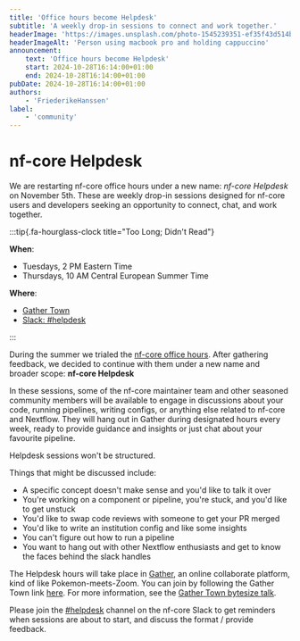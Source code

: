 ```yaml
---
title: 'Office hours become Helpdesk'
subtitle: 'A weekly drop-in sessions to connect and work together.'
headerImage: 'https://images.unsplash.com/photo-1545239351-ef35f43d514b'
headerImageAlt: 'Person using macbook pro and holding cappuccino'
announcement:
    text: 'Office hours become Helpdesk'
    start: 2024-10-28T16:14:00+01:00
    end: 2024-10-28T16:14:00+01:00
pubDate: 2024-10-28T16:14:00+01:00
authors:
    - 'FriederikeHanssen'
label:
    - 'community'
---
```


# nf-core Helpdesk

We are restarting nf-core office hours under a new name: _nf-core Helpdesk_ on November 5th. 
These are weekly drop-in sessions designed for nf-core users and developers seeking an opportunity to connect, chat, and work together.

:::tip{.fa-hourglass-clock title="Too Long; Didn't Read"}

**When**:

-   Tuesdays, 2 PM Eastern Time
-   Thursdays, 10 AM Central European Summer Time

**Where**:

-   [Gather Town](https://nf-co.re/join#gather-town)
-   [Slack: #helpdesk]()

:::

During the summer we trialed the [nf-core office hours](https://nf-co.re/blog/2024/office_hours). After gathering feedback, we decided to continue with them under a new name and
broader scope: **nf-core Helpdesk**

In these sessions, some of the nf-core maintainer team and other seasoned community members will be available to engage in discussions about your code, running pipelines, writing configs, or anything else related to nf-core and Nextflow.
They will hang out in Gather during designated hours every week, ready to provide guidance and insights or just chat about your favourite pipeline.

Helpdesk sessions won't be structured.

Things that might be discussed include:

-   A specific concept doesn't make sense and you'd like to talk it over
-   You're working on a component or pipeline, you're stuck, and you'd like to get unstuck
-   You'd like to swap code reviews with someone to get your PR merged
-   You'd like to write an institution config and like some insights
-   You can't figure out how to run a pipeline
-   You want to hang out with other Nextflow enthusiasts and get to know the faces behind the slack handles

The Helpdesk hours will take place in [Gather](https://gather.town/), an online collaborate platform, kind of like Pokemon-meets-Zoom. You can join by following the Gather Town link [here](https://nf-co.re/join#gather-town).
For more information, see the [Gather Town bytesize talk](/events/2022/bytesize-37-gathertown).

Please join the [#helpdesk](https://nfcore.slack.com/channels/weekly-helpdesk) channel on the nf-core Slack to get reminders when sessions are about to start,
and discuss the format / provide feedback.

